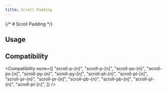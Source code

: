 ```yaml
---
title: Scroll Padding
---
```



{/* # Scroll Padding */}

## Usage

<Usage />

## Compatibility

<Compatibility
  none={[
    "scroll-p-{n}",
    "scroll-p-[n]",
    "scroll-px-{n}",
    "scroll-px-[n]",
    "scroll-py-{n}",
    "scroll-py-[n]",
    "scroll-pt-{n}",
    "scroll-pt-[n]",
    "scroll-pr-{n}",
    "scroll-pr-[n]",
    "scroll-pb-{n}",
    "scroll-pb-[n]",
    "scroll-pl-{n}",
    "scroll-pl-[n]",
  ]}
/>
